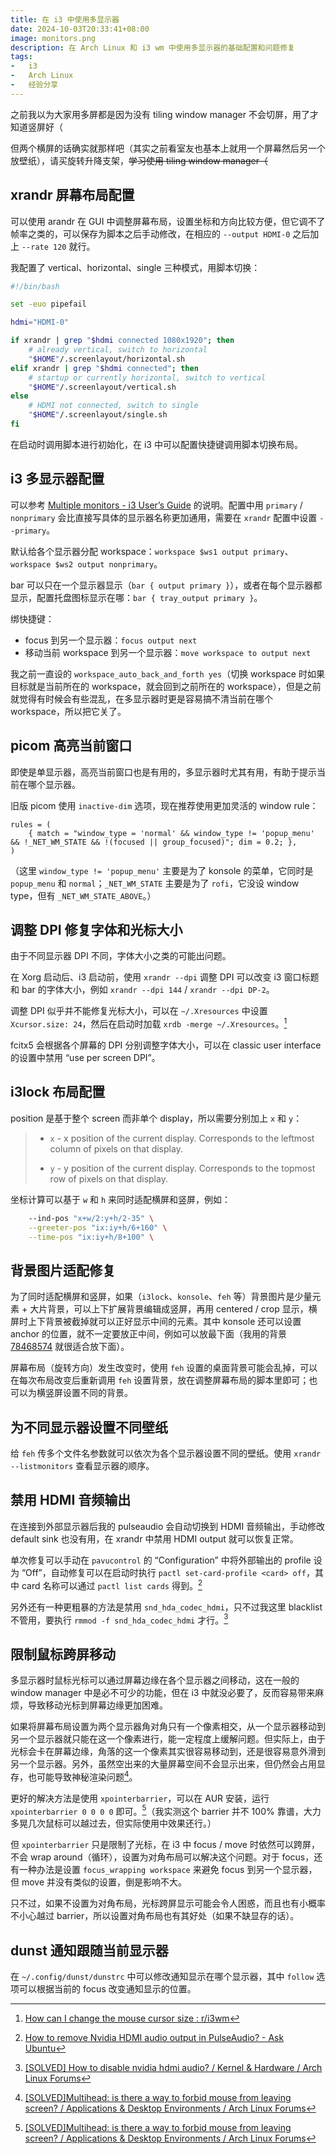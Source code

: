 ```yaml
---
title: 在 i3 中使用多显示器
date: 2024-10-03T20:33:41+08:00
image: monitors.png
description: 在 Arch Linux 和 i3 wm 中使用多显示器的基础配置和问题修复
tags:
-   i3
-   Arch Linux
-   经验分享
---
```


之前我以为大家用多屏都是因为没有 tiling window manager 不会切屏，用了才知道竖屏好（

<Excerpt />

但两个横屏的话确实就那样吧（其实之前看室友也基本上就用一个屏幕然后另一个放壁纸），请买旋转升降支架，~~学习使用 tiling window manager（~~

## xrandr 屏幕布局配置

可以使用 arandr 在 GUI 中调整屏幕布局，设置坐标和方向比较方便，但它调不了帧率之类的，可以保存为脚本之后手动修改，在相应的 `--output HDMI-0` 之后加上 `--rate 120` 就行。

我配置了 vertical、horizontal、single 三种模式，用脚本切换：

```bash
#!/bin/bash

set -euo pipefail

hdmi="HDMI-0"

if xrandr | grep "$hdmi connected 1080x1920"; then
    # already vertical, switch to horizontal
    "$HOME"/.screenlayout/horizontal.sh
elif xrandr | grep "$hdmi connected"; then
    # startup or currently horizontal, switch to vertical
    "$HOME"/.screenlayout/vertical.sh
else
    # HDMI not connected, switch to single
    "$HOME"/.screenlayout/single.sh
fi
```

在启动时调用脚本进行初始化，在 i3 中可以配置快捷键调用脚本切换布局。

## i3 多显示器配置

可以参考 [Multiple monitors - i3 User’s Guide](https://i3wm.org/docs/userguide.html#multi_monitor) 的说明。配置中用 `primary` / `nonprimary` 会比直接写具体的显示器名称更加通用，需要在 `xrandr` 配置中设置 `--primary`。

默认给各个显示器分配 workspace：`workspace $ws1 output primary`、`workspace $ws2 output nonprimary`。

bar 可以只在一个显示器显示（`bar { output primary }`），或者在每个显示器都显示，配置托盘图标显示在哪：`bar { tray_output primary }`。

绑快捷键：

-   focus 到另一个显示器：`focus output next`
-   移动当前 workspace 到另一个显示器：`move workspace to output next`

我之前一直设的 `workspace_auto_back_and_forth yes`（切换 workspace 时如果目标就是当前所在的 workspace，就会回到之前所在的 workspace），但是之前就觉得有时候会有些混乱，在多显示器时更是容易搞不清当前在哪个 workspace，所以把它关了。

## picom 高亮当前窗口

即使是单显示器，高亮当前窗口也是有用的，多显示器时尤其有用，有助于提示当前在哪个显示器。

旧版 picom 使用 `inactive-dim` 选项，现在推荐使用更加灵活的 window rule：

```
rules = (
    { match = "window_type = 'normal' && window_type != 'popup_menu' && !_NET_WM_STATE && !(focused || group_focused)"; dim = 0.2; },
)
```

（这里 `window_type != 'popup_menu'` 主要是为了 konsole 的菜单，它同时是 `popup_menu` 和 `normal`；`_NET_WM_STATE` 主要是为了 `rofi`，它没设 window type，但有 `_NET_WM_STATE_ABOVE`。）

## 调整 DPI 修复字体和光标大小

由于不同显示器 DPI 不同，字体大小之类的可能出问题。

在 Xorg 启动后、i3 启动前，使用 `xrandr --dpi` 调整 DPI 可以改变 i3 窗口标题和 bar 的字体大小，例如 `xrandr --dpi 144` / `xrandr --dpi DP-2`。

调整 DPI 似乎并不能修复光标大小，可以在 `~/.Xresources` 中设置 `Xcursor.size: 24`，然后在启动时加载 `xrdb -merge ~/.Xresources`。[^xcursor-size]

[^xcursor-size]: [How can I change the mouse cursor size : r/i3wm](https://www.reddit.com/r/i3wm/comments/8ix88z/how_can_i_change_the_mouse_cursor_size/)

fcitx5 会根据各个屏幕的 DPI 分别调整字体大小，可以在 classic user interface 的设置中禁用 “use per screen DPI”。

## i3lock 布局配置

position 是基于整个 screen 而非单个 display，所以需要分别加上 `x` 和 `y`：

>   -   `x` - x position of the current display.
>       Corresponds to the leftmost column of pixels on that display.
>
>   -   `y` - y position of the current display.
>       Corresponds to the topmost row of pixels on that display.

坐标计算可以基于 `w` 和 `h` 来同时适配横屏和竖屏，例如：

```bash
    --ind-pos "x+w/2:y+h/2-35" \
    --greeter-pos "ix:iy+h/6+160" \
    --time-pos "ix:iy+h/8+100" \
```

## 背景图片适配修复

为了同时适配横屏和竖屏，如果（`i3lock`、`konsole`、`feh` 等）背景图片是少量元素 + 大片背景，可以上下扩展背景编辑成竖屏，再用 centered / crop 显示，横屏时上下背景被截掉就可以正好显示中间的元素。其中 konsole 还可以设置 anchor 的位置，就不一定要放正中间，例如可以放最下面（<span class="heimu">我用的背景 [78468574](https://www.pixiv.net/artworks/78468574) 就很适合放下面</span>）。

屏幕布局（旋转方向）发生改变时，使用 `feh` 设置的桌面背景可能会乱掉，可以在每次布局改变后重新调用 `feh` 设置背景，放在调整屏幕布局的脚本里即可；也可以为横竖屏设置不同的背景。

## 为不同显示器设置不同壁纸

给 `feh` 传多个文件名参数就可以依次为各个显示器设置不同的壁纸。使用 `xrandr --listmonitors` 查看显示器的顺序。

## 禁用 HDMI 音频输出

在连接到外部显示器后我的 pulseaudio 会自动切换到 HDMI 音频输出，手动修改 default sink 也没有用，在 xrandr 中禁用 HDMI output 就可以恢复正常。

单次修复可以手动在 `pavucontrol` 的 “Configuration” 中将外部输出的 profile 设为 “Off”，自动修复可以在启动时执行 `pactl set-card-profile <card> off`，其中 card 名称可以通过 `pactl list cards` 得到。[^pulseaudio-hdmi]

[^pulseaudio-hdmi]: [How to remove Nvidia HDMI audio output in PulseAudio? - Ask Ubuntu](https://askubuntu.com/questions/15497/how-to-remove-nvidia-hdmi-audio-output-in-pulseaudio/)

另外还有一种更粗暴的方法是禁用 `snd_hda_codec_hdmi`，只不过我这里 blacklist 不管用，要执行 `rmmod -f snd_hda_codec_hdmi` 才行。[^rmmod-hdmi]

[^rmmod-hdmi]: [\[SOLVED\] How to disable nvidia hdmi audio? / Kernel & Hardware / Arch Linux Forums](https://bbs.archlinux.org/viewtopic.php?id=253258)

## 限制鼠标跨屏移动

多显示器时鼠标光标可以通过屏幕边缘在各个显示器之间移动，这在一般的 window manager 中是必不可少的功能，但在 i3 中就没必要了，反而容易带来麻烦，导致移动光标到屏幕边缘更加困难。

如果将屏幕布局设置为两个显示器角对角只有一个像素相交，从一个显示器移动到另一个显示器就只能在这一个像素进行，能一定程度上缓解问题。但实际上，由于光标会卡在屏幕边缘，角落的这一个像素其实很容易移动到，还是很容易意外滑到另一个显示器。另外，虽然空出来的大量屏幕空间不会显示出来，但仍然会占用显存，也可能导致神秘渲染问题[^pointer-barrier]。

更好的解决方法是使用 `xpointerbarrier`，可以在 AUR 安装，运行 `xpointerbarrier 0 0 0 0` 即可。[^pointer-barrier]（我实测这个 barrier 并不 100% 靠谱，大力多晃几次鼠标可以越过去，但实际使用中效果还行。）

[^pointer-barrier]: [\[SOLVED\]Multihead: is there a way to forbid mouse from leaving screen? / Applications & Desktop Environments / Arch Linux Forums](https://bbs.archlinux.org/viewtopic.php?id=258091)

但 `xpointerbarrier` 只是限制了光标，在 i3 中 focus / move 时依然可以跨屏，不会 wrap around（循环），设置为对角布局可以解决这个问题。对于 focus，还有一种办法是设置 `focus_wrapping workspace` 来避免 focus 到另一个显示器，但 move 并没有类似的设置，倒是影响不大。

只不过，如果不设置为对角布局，光标跨屏显示可能会令人困惑，而且也有小概率不小心越过 barrier，所以设置对角布局也有其好处（如果不缺显存的话）。

## dunst 通知跟随当前显示器

在 `~/.config/dunst/dunstrc` 中可以修改通知显示在哪个显示器，其中 `follow` 选项可以根据当前的 focus 改变通知显示的位置。
